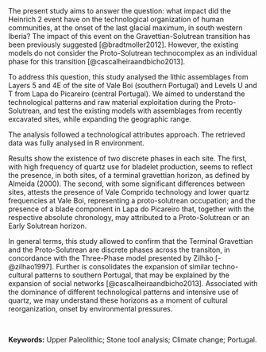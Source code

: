The present study aims to answer the question: what impact did the Heinrich 2 event have on the technological organization of human communities, at the onset of the last glacial maximum, in south western Iberia? The impact of this event on the Gravettian-Solutrean transition has been previously suggested [@bradtmoller2012]. However, the existing models do not consider the Proto-Solutrean technocomplex as an individual phase for this transition [@cascalheiraandbicho2013]. \par

To address this question, this study analysed the lithic assemblages from Layers 5 and 4E of the site of Vale Boi (southern Portugal) and Levels U and T from Lapa do Picareiro (central Portugal). We aimed to understand the technological patterns and raw material exploitation during the Proto-Solutrean, and test the existing models with assemblages from recently excavated sites, while expanding the geographic range.

The analysis followed a technological attributes approach. The retrieved data was fully analysed in R environment.

Results show the existence of two discrete phases in each site. The first, with high frequency of quartz use for bladelet production, seems to reflect the presence, in both sites, of a terminal gravettian horizon, as defined by Almeida (2000). The second, with some significant differences between sites, attests the presence of Vale Comprido technology and lower quartz frequencies at Vale Boi, representing a proto-solutrean occupation; and the presence of a blade component in Lapa do Picareiro that, together with the respective absolute chronology, may attributed to a Proto-Solutrean or an Early Solutrean horizon.

In general terms, this study allowed to confirm that the Terminal Gravettian and the Proto-Solutrean are discrete phases across the transiton, in concordance with the Three-Phase model presented by Zilhão [-@zilhao1997]. Further is consolidates the expansion of similar techno-cultural patterns to southern Portugal, that may be explained by the expansion of social networks [@cascalheiraandbicho2013]. Associated with the dominance of different technological patterns and intensive use of quartz, we may understand these horizons as a moment of cultural reorganization, onset by environmental pressures.

\  

**Keywords:** Upper Paleolithic; Stone tool analysis; Climate change; Portugal.
